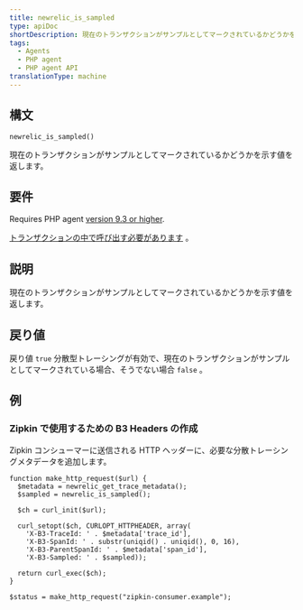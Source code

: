 ```yaml
---
title: newrelic_is_sampled
type: apiDoc
shortDescription: 現在のトランザクションがサンプルとしてマークされているかどうかを示す値を返します。
tags:
  - Agents
  - PHP agent
  - PHP agent API
translationType: machine
---
```


## 構文

```
newrelic_is_sampled()
```

現在のトランザクションがサンプルとしてマークされているかどうかを示す値を返します。

## 要件

Requires PHP agent [version 9.3 or higher](/docs/release-notes/agent-release-notes/php-release-notes).

[トランザクションの中で呼び出す必要があります](/docs/accounts-partnerships/education/getting-started-new-relic/glossary#transaction) 。

## 説明

現在のトランザクションがサンプルとしてマークされているかどうかを示す値を返します。

## 戻り値

戻り値 `true` 分散型トレーシングが有効で、現在のトランザクションがサンプルとしてマークされている場合、そうでない場合 `false` 。

## 例

### Zipkin で使用するための B3 Headers の作成

Zipkin コンシューマーに送信される HTTP ヘッダーに、必要な分散トレーシングメタデータを追加します。

```
function make_http_request($url) {
  $metadata = newrelic_get_trace_metadata();
  $sampled = newrelic_is_sampled();

  $ch = curl_init($url);

  curl_setopt($ch, CURLOPT_HTTPHEADER, array(
    'X-B3-TraceId: ' . $metadata['trace_id'],
    'X-B3-SpanId: ' . substr(uniqid() . uniqid(), 0, 16),
    'X-B3-ParentSpanId: ' . $metadata['span_id'],
    'X-B3-Sampled: ' . $sampled));

  return curl_exec($ch);
}

$status = make_http_request("zipkin-consumer.example");
```
